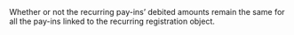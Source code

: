   
<ParamField body="FixedNextAmount" type="boolean">     
Whether or not the recurring pay-ins’ debited amounts remain the same for all the pay-ins linked to the recurring registration object.  
</ParamField>